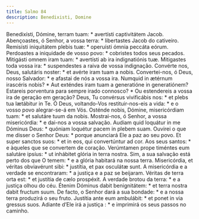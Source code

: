 ```yaml
---
title: Salmo 84
description: Benedixisti, Domine
---
```


<div class="side-by-side not-content">
  <span>
    Benedixísti, Dómine, terram tuam: * avertísti captivitátem Jacob.
  </span>
  <span>
    Abençoastes, ó Senhor, a vossa terra: * libertastes Jacob do cativeiro.
  </span>
  <span>
    Remisísti iniquitátem plebis tuæ: * operuísti ómnia peccáta eórum.
  </span>
  <span>
    Perdoastes a iniquidade de vosso povo: * cobristes todos seus pecados.
  </span>
  <span>
    Mitigásti omnem iram tuam: * avertísti ab ira indignatiónis tuæ.
  </span>
  <span>
    Mitigastes toda vossa ira: * suspendestes a raiva de vossa indignação.
  </span>
  <span>
    Convérte nos, Deus, salutáris noster: * et avérte iram tuam a nobis.
  </span>
  <span>
    Convertei-nos, ó Deus, nosso Salvador: * e afastai de nós a vossa ira.
  </span>
  <span>
    Numquid in ætérnum irascéris nobis? * Aut exténdes iram tuam a generatióne
    in generatiónem?
  </span>
  <span>
    Estareis porventura para sempre irado connosco? * Ou estendereis a vossa ira
    de geração em geração?
  </span>
  <span>
    Deus, Tu convérsus vivificábis nos: * et plebs tua lætábitur in Te.
  </span>
  <span>
    Ó Deus, voltando-Vos restituir-nos-eis a vida: * e o vosso povo alegrar-se-á
    em Vós.
  </span>
  <span>
    Osténde nobis, Dómine, misericórdiam tuam: * et salutáre tuum da nobis.
  </span>
  <span>
    Mostrai-nos, ó Senhor, a vossa misericórdia: * e dai-nos a vossa salvação.
  </span>
  <span>
    Audiam quid loquátur in me Dóminus Deus: * quóniam loquétur pacem in plebem
    suam.
  </span>
  <span>
    Ouvirei o que me disser o Senhor Deus: * porque anunciará Ele a paz ao seu
    povo.
  </span>
  <span>
    Et super sanctos suos: * et in eos, qui convertúntur ad cor.
  </span>
  <span>
    Aos seus santos: * e àqueles que se convertem de coração.
  </span>
  <span>
    Verúmtamen prope timéntes eum salutáre ipsíus: * ut inhábitet glória in
    terra nostra.
  </span>
  <span>
    Sim, a sua salvação está perto dos que O temem: * e a glória habitará na
    nossa terra.
  </span>
  <span>
    Misericórdia, et véritas obviavérunt sibi: * justítia, et pax osculátæ sunt.
  </span>
  <span>
    A misericórdia e a verdade se encontraram: * a justiça e a paz se beijaram.
  </span>
  <span>
    Véritas de terra orta est: * et justítia de cælo prospéxit.
  </span>
  <span>
    A verdade brotou da terra: * e a justiça olhou do céu.
  </span>
  <span>
    Étenim Dóminus dabit benignitátem: * et terra nostra dabit fructum suum.
  </span>
  <span>
    De facto, o Senhor dará a sua bondade: * e a nossa terra produzirá o seu
    fruto.
  </span>
  <span>
    Justítia ante eum ambulábit: * et ponet in via gressus suos.
  </span>
  <span>
    Adiante d’Ele irá a justiça : * e imprimirá os seus passos no caminho.
  </span>
</div>
